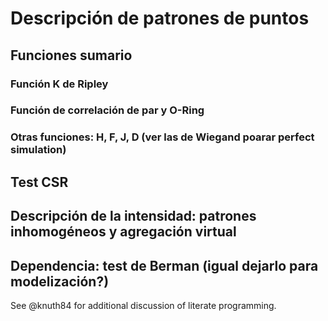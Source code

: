 # Descripción de patrones de puntos

## Funciones sumario   
### Función K de Ripley
### Función de correlación de par y O-Ring
### Otras funciones: H, F, J, D (ver las de Wiegand poarar perfect simulation)

## Test CSR

## Descripción de la intensidad: patrones inhomogéneos y agregación virtual

## Dependencia: test de Berman (igual dejarlo para modelización?)

See @knuth84 for additional discussion of literate programming.
